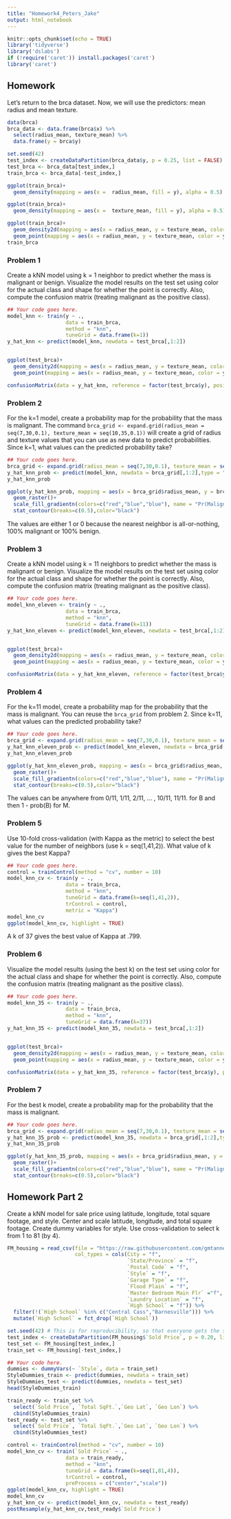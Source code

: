 ---
title: "Homework4_Peters_Jake"
output: html_notebook
---


```{r setup, include=FALSE}
knitr::opts_chunk$set(echo = TRUE)
library('tidyverse')
library('dslabs')
if (!require('caret')) install.packages('caret')
library('caret')
```

## Homework

Let's return to the brca dataset. Now, we will use the predictors: mean radius and mean texture.

```{r}
data(brca)
brca_data <- data.frame(brca$x) %>% 
  select(radius_mean, texture_mean) %>% 
  data.frame(y = brca$y)

set.seed(42)
test_index <- createDataPartition(brca_data$y, p = 0.25, list = FALSE)
test_brca <- brca_data[test_index,]
train_brca <- brca_data[-test_index,]

ggplot(train_brca)+
  geom_density(mapping = aes(x =  radius_mean, fill = y), alpha = 0.5)

ggplot(train_brca)+
  geom_density(mapping = aes(x =  texture_mean, fill = y), alpha = 0.5)

ggplot(train_brca)+
  geom_density2d(mapping = aes(x = radius_mean, y = texture_mean, color = y))+
  geom_point(mapping = aes(x = radius_mean, y = texture_mean, color = y))
train_brca
```

### Problem 1

Create a kNN model using k = 1 neighbor to predict whether the mass is malignant or benign. Visualize the model results on the test set using color for the actual class and shape for whether the point is correctly. Also, compute the confusion matrix (treating malignant as the positive class).

```{r}
## Your code goes here.
model_knn <- train(y ~ ., 
                   data = train_brca, 
                   method = "knn",
                   tuneGrid = data.frame(k=1))
y_hat_knn <- predict(model_knn, newdata = test_brca[,1:2])


ggplot(test_brca)+
  geom_density2d(mapping = aes(x = radius_mean, y = texture_mean, color = y_hat_knn))+
  geom_point(mapping = aes(x = radius_mean, y = texture_mean, color = y))

confusionMatrix(data = y_hat_knn, reference = factor(test_brca$y), positive = "M")

```

### Problem 2

For the k=1 model, create a probability map for the probability that the mass is malignant. The command `brca_grid <- expand.grid(radius_mean = seq(7,30,0.1), texture_mean = seq(10,35,0.1))` will create a grid of radius and texture values that you can use as new data to predict probabilities. Since k=1, what values can the predicted probability take?

```{r}
## Your code goes here.
brca_grid <- expand.grid(radius_mean = seq(7,30,0.1), texture_mean = seq(10,35,0.1))
y_hat_knn_prob <- predict(model_knn, newdata = brca_grid[,1:2],type = "prob")
y_hat_knn_prob

ggplot(y_hat_knn_prob, mapping = aes(x = brca_grid$radius_mean, y = brca_grid$texture_mean, z = M, fill = M)) +
  geom_raster()+
  scale_fill_gradientn(colors=c("red","blue","blue"), name = "Pr(Malignant)") +
  stat_contour(breaks=c(0.5),color="black")
```
The values are either 1 or 0 because the nearest neighbor is all-or-nothing, 100% malignant or 100% benign.

### Problem 3

Create a kNN model using k = 11 neighbors to predict whether the mass is malignant or benign. Visualize the model results on the test set using color for the actual class and shape for whether the point is correctly. Also, compute the confusion matrix (treating malignant as the positive class).

```{r}
## Your code goes here.
model_knn_eleven <- train(y ~ ., 
                   data = train_brca, 
                   method = "knn",
                   tuneGrid = data.frame(k=11))
y_hat_knn_eleven <- predict(model_knn_eleven, newdata = test_brca[,1:2])


ggplot(test_brca)+
  geom_density2d(mapping = aes(x = radius_mean, y = texture_mean, color = y_hat_knn_eleven))+
  geom_point(mapping = aes(x = radius_mean, y = texture_mean, color = y))

confusionMatrix(data = y_hat_knn_eleven, reference = factor(test_brca$y), positive = "M")
```

### Problem 4

For the k=11 model, create a probability map for the probability that the mass is malignant. You can reuse the `brca_grid` from problem 2. Since k=11, what values can the predicted probability take?

```{r}
## Your code goes here.
brca_grid <- expand.grid(radius_mean = seq(7,30,0.1), texture_mean = seq(10,35,0.1))
y_hat_knn_eleven_prob <- predict(model_knn_eleven, newdata = brca_grid[,1:2],type = "prob")
y_hat_knn_eleven_prob

ggplot(y_hat_knn_eleven_prob, mapping = aes(x = brca_grid$radius_mean, y = brca_grid$texture_mean, z = M, fill = M)) +
  geom_raster()+
  scale_fill_gradientn(colors=c("red","blue","blue"), name = "Pr(Malignant)") +
  stat_contour(breaks=c(0.5),color="black")
```
The values can be anywhere from 0/11, 1/11, 2/11, ... , 10/11, 11/11. for B and then 1 - prob(B) for M.

### Problem 5

Use 10-fold cross-validation (with Kappa as the metric) to select the best value for the number of neighbors (use k = seq(1,41,2)). What value of k gives the best Kappa?

```{r}
## Your code goes here.
control = trainControl(method = "cv", number = 10)
model_knn_cv <- train(y ~ ., 
                   data = train_brca, 
                   method = "knn",
                   tuneGrid = data.frame(k=seq(1,41,2)),
                   trControl = control,
                   metric = "Kappa")
model_knn_cv
ggplot(model_knn_cv, highlight = TRUE)
```
A k of 37 gives the best value of Kappa at .799.

### Problem 6

Visualize the model results (using the best k) on the test set using color for the actual class and shape for whether the point is correctly. Also, compute the confusion matrix (treating malignant as the positive class).

```{r}
## Your code goes here.
model_knn_35 <- train(y ~ ., 
                   data = train_brca, 
                   method = "knn",
                   tuneGrid = data.frame(k=37))
y_hat_knn_35 <- predict(model_knn_35, newdata = test_brca[,1:2])


ggplot(test_brca)+
  geom_density2d(mapping = aes(x = radius_mean, y = texture_mean, color = y_hat_knn_35))+
  geom_point(mapping = aes(x = radius_mean, y = texture_mean, color = y))

confusionMatrix(data = y_hat_knn_35, reference = factor(test_brca$y), positive = "M")
```

### Problem 7

For the best k model, create a probability map for the probability that the mass is malignant.

```{r}
## Your code goes here.
brca_grid <- expand.grid(radius_mean = seq(7,30,0.1), texture_mean = seq(10,35,0.1))
y_hat_knn_35_prob <- predict(model_knn_35, newdata = brca_grid[,1:2],type = "prob")
y_hat_knn_35_prob

ggplot(y_hat_knn_35_prob, mapping = aes(x = brca_grid$radius_mean, y = brca_grid$texture_mean, z = M, fill = M)) +
  geom_raster()+
  scale_fill_gradientn(colors=c("red","blue","blue"), name = "Pr(Malignant)") +
  stat_contour(breaks=c(0.5),color="black")
```
## Homework Part 2

Create a kNN model for sale price using latitude, longitude, total square footage, and style. Center and scale latitude, longitude, and total square footage. Create dummy variables for style. Use cross-validation to select k from 1 to 81 (by 4).
```{r}
FM_housing = read_csv(file = "https://raw.githubusercontent.com/gmtanner-cord/DATA318/master/Original%20Data/FM_housing.csv",
                      col_types = cols(City = "f",
                                       `State/Province` = "f",
                                       `Postal Code` = "f",
                                       `Style` = "f",
                                       `Garage Type` = "f",
                                       `Flood Plain` = "f",
                                       `Master Bedroom Main Flr` ="f",
                                       `Laundry Location` = "f",
                                       `High School` = "f")) %>%
  filter(!(`High School` %in% c("Central Cass","Barnesville"))) %>%
  mutate(`High School` = fct_drop(`High School`))

set.seed(42) # This is for reproducibility, so that everyone gets the same answers.
test_index <- createDataPartition(FM_housing$`Sold Price`, p = 0.20, list = FALSE)
test_set <- FM_housing[test_index,]
train_set <- FM_housing[-test_index,]
```

```{r}
## Your code here.
dummies <- dummyVars(~ `Style`, data = train_set)
StyleDummies_train <- predict(dummies, newdata = train_set)
StyleDummies_test <- predict(dummies, newdata = test_set)
head(StyleDummies_train)

train_ready <- train_set %>%
  select(`Sold Price`, `Total SqFt.`,`Geo Lat`, `Geo Lon`) %>%
  cbind(StyleDummies_train)
test_ready <- test_set %>%
  select(`Sold Price`, `Total SqFt.`,`Geo Lat`, `Geo Lon`) %>%
  cbind(StyleDummies_test)

control <- trainControl(method = "cv", number = 10)
model_knn_cv <- train(`Sold Price` ~ ., 
                   data = train_ready, 
                   method = "knn",
                   tuneGrid = data.frame(k=seq(1,81,4)),
                   trControl = control,
                   preProcess = c("center","scale"))
ggplot(model_knn_cv, highlight = TRUE)
model_knn_cv
y_hat_knn_cv <- predict(model_knn_cv, newdata = test_ready)
postResample(y_hat_knn_cv,test_ready$`Sold Price`)


```
